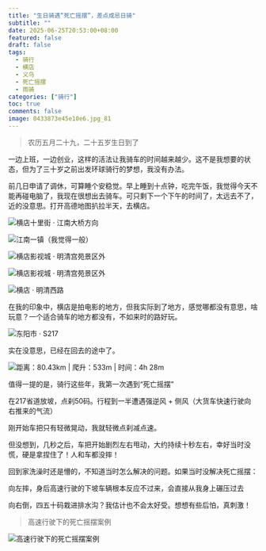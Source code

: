 ```yaml
---
title: "生日骑遇“死亡摇摆”，差点成忌日骑"
subtitle: ""
date: 2025-06-25T20:53:00+08:00
featured: false
draft: false
tags:
  - 骑行
  - 横店
  - 义乌
  - 死亡摇摆
  - 雨骑
categories: ["骑行"]
toc: true
comments: false
image: 0433873e45e10e6.jpg_81
---
```



> 农历五月二十九，二十五岁生日到了

一边上班，一边创业，这样的活法让我骑车的时间越来越少。这不是我想要的状态，但为了三十岁之前出发环球骑行的梦想，我没有办法。

前几日申请了调休，可算睡个安稳觉。早上睡到十点钟，吃完午饭，我觉得今天不能再碰电脑了，我现在很想出去骑车。可只剩下一个下午的时间了，太远去不了，近的没意思。打开高德地图扒拉半天，去横店。

<Img
  src="20250625190052.jpg"
  alt="横店十里街 · 江南大桥方向"
/>

<Img
  src="20250625190051.jpg"
  alt="江南一镇（我觉得一般）"
/>

<Img
  src="20250625190046.jpg"
  alt="横店影视城 · 明清宫苑景区外"
/>

<Img
  src="202506251900461.jpg"
  alt="横店影视城 · 明清宫苑景区外"
/>

<Img
  src="20250625190045.jpg"
  alt="横店 · 明清西路"
/>

在我的印象中，横店是拍电影的地方，但我实际到了地方，感觉哪都没有意思，啥玩意？一个适合骑车的地方都没有，不如来时的路好玩。

<Img
  src="20250625190044.jpg"
  alt="东阳市 · S217"
/>

实在没意思，已经在回去的途中了。

<Img
  src="202506251900441.jpg"
  alt="距离：80.43km | 爬升：533m | 时间：4h 28m"
  exif="false"
/>

值得一提的是，骑行这些年，我第一次遇到“死亡摇摆”

在217省道放坡，点刹50码。行程到一半遭遇强逆风 + 侧风（大货车快速行驶向右推来的气流）

刚开始车把只有轻微晃动，我就轻微点刹减点速。

但没想到，几秒之后，车把开始剧烈左右甩动，大约持续十秒左右，幸好当时没慌，硬是拿捏住了！人和车都没摔！

回到家洗澡时还是懵的，不知道当时怎么解决的问题。如果当时没解决死亡摇摆：

向左摔，身后高速行驶的下坡车辆根本反应不过来，会直接从我身上碾压过去

向右倒，四五十码栽进排水沟？我估计也不会太好受。想想有些后怕，真刺激！

> 高速行驶下的死亡摇摆案例

<Img
  src="death-swing-case.webp"
  alt="高速行驶下的死亡摇摆案例"
  exif="false"
  tags="false"
/>